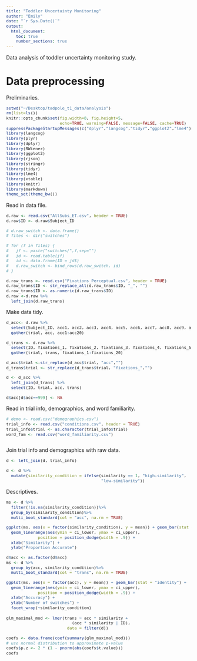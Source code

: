 ```yaml
---
title: "Toddler Uncertainty Monitoring"
author: "Emily"
date: "`r Sys.Date()`"
output: 
  html_document:
    toc: true
    number_sections: true
---
```


<style type="text/css">
body, td {
   font-size: 14px;
}
code {
  font-size: 11px;
}
pre {
  font-size: 11px;
}
</style>

Data analysis of toddler uncertainty monitoring study.

# Data preprocessing

Preliminaries.

```r
setwd("~/Desktop/tadpole_t1_data/analysis")
rm(list=ls())
knitr::opts_chunk$set(fig.width=8, fig.height=5, 
                      echo=TRUE, warning=FALSE, message=FALSE, cache=TRUE)
suppressPackageStartupMessages(c("dplyr","langcog","tidyr","ggplot2","lme4"))
library(langcog)
library(plyr)
library(dplyr)
library(RWiener)
library(ggplot2)
library(rjson)
library(stringr)
library(tidyr)
library(lme4)
library(xtable)
library(knitr)
library(markdown)
theme_set(theme_bw())
```

Read in data file.

```r
d.raw <- read.csv("AllSubs_ET.csv", header = TRUE) 
d.raw$ID <- d.raw$Subject_ID

# d.raw_switch <- data.frame()
# files <- dir("switches")

# for (f in files) {
#   jf <- paste("switches/",f,sep="")
#   jd <- read.table(jf)
#   id <- data.frame(ID = jd$)
#   d.raw_switch <- bind_rows(d.raw_switch, id)
# }

d.raw_trans <- read.csv("Fixations_Perceptual.csv", header = TRUE)
d.raw_trans$ID <- str_replace_all(d.raw_trans$ID, "_", "")
d.raw_trans$ID <- as.numeric(d.raw_trans$ID)
d.raw <-d.raw %>%
  left_join(d.raw_trans)
```

Make data tidy.

```r
d_acc<- d.raw %>%
  select(Subject_ID, acc1, acc2, acc3, acc4, acc5, acc6, acc7, acc8, acc9, acc10, acc11, acc12, acc13, acc14, acc15, acc16, acc17, acc18, acc19, acc20)%>%
  gather(trial, acc, acc1:acc20) 

d_trans <- d.raw %>%
  select(ID, fixations_1, fixations_2, fixations_3, fixations_4, fixations_5, fixations_6, fixations_7, fixations_8, fixations_9, fixations_10, fixations_11, fixations_12, fixations_13, fixations_14, fixations_15, fixations_16, fixations_17, fixations_18, fixations_19, fixations_20) %>%
  gather(trial, trans, fixations_1:fixations_20) 

d_acc$trial <-str_replace(d_acc$trial, "acc","")
d_trans$trial <- str_replace(d_trans$trial, "fixations_","")

d <- d_acc %>%
  left_join(d_trans) %>%
  select(ID, trial, acc, trans)

d$acc[d$acc==999] <- NA
```

Read in trial info, demographics, and word familiarity.

```r
# demo <- read.csv("demographics.csv") 
trial_info <- read.csv("conditions.csv", header = TRUE)
trial_info$trial <- as.character(trial_info$trial)
word_fam <- read.csv("word_familiarity.csv")



```

Join trial info and demographics with raw data.

```r
d <- left_join(d, trial_info)

d <- d %>% 
  mutate(similarity_condition = ifelse(similarity == 1, "high-similarity",
                                       "low-similarity"))
```

Descriptives.

```r

ms <- d %>%
  filter(!is.na(similarity_condition))%>%
  group_by(similarity_condition)%>%
  multi_boot_standard(col = "acc", na.rm = TRUE)

ggplot(ms, aes(x = factor(similarity_condition), y = mean)) + geom_bar(stat = "identity") + 
  geom_linerange(aes(ymin = ci_lower, ymax = ci_upper), 
             position = position_dodge(width = .9)) +
  xlab("Similarity") + 
  ylab("Proportion Accurate")

d$acc <- as.factor(d$acc)
ms <- d %>%
  group_by(acc, similarity_condition)%>%
  multi_boot_standard(col = "trans", na.rm = TRUE)

ggplot(ms, aes(x = factor(acc), y = mean)) + geom_bar(stat = "identity") + 
  geom_linerange(aes(ymin = ci_lower, ymax = ci_upper), 
             position = position_dodge(width = .9)) +
  xlab("Accuracy") + 
  ylab("Number of switches") + 
  facet_wrap(~similarity_condition)
```

```r
glm_maximal_mod <- lmer(trans ~ acc * similarity +
                           (acc * similarity | ID), 
                         data = filter(d))

coefs <- data.frame(coef(summary(glm_maximal_mod)))
# use normal distribution to approximate p-value
coefs$p.z <- 2 * (1 - pnorm(abs(coefs$t.value)))
coefs
```

